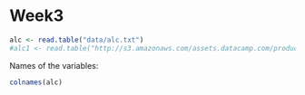 # Week3



```r
alc <- read.table("data/alc.txt")
#alc1 <- read.table("http://s3.amazonaws.com/assets.datacamp.com/production/course_2218/datasets/alc.txt", sep=",", header=TRUE)
```

Names of the variables:
```r
colnames(alc)
```

```r

```


```r

```

